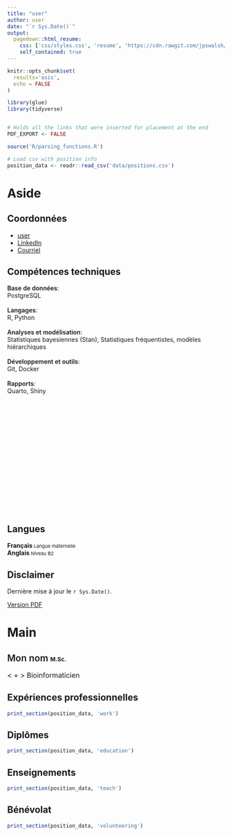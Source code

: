 ```yaml
---
title: "user"
author: user
date: "`r Sys.Date()`"
output:
  pagedown::html_resume:
    css: ['css/styles.css', 'resume', 'https://cdn.rawgit.com/jpswalsh/academicons/master/css/academicons.min.css']
    self_contained: true
---
```


```r
knitr::opts_chunk$set(
  results='asis',
  echo = FALSE
)

library(glue)
library(tidyverse)


# Holds all the links that were inserted for placement at the end
PDF_EXPORT <- FALSE

source('R/parsing_functions.R')

# Load csv with position info
position_data <- readr::read_csv('data/positions.csv')
```

 
Aside
================================================================================

Coordonnées {#contact}
--------------------------------------------------------------------------------
- <i class="fa fa-github"></i> [user](https://github.com/user)
- <i class="fa-brands fa-linkedin"></i> [LinkedIn](https://www.linkedin.com/in/mon-nom-2504321b0/)
- <i class="fa fa-envelope"></i> <a href="mailto:test@icloud.com">Courriel</a>


Compétences techniques
------------------------------------
<span style="font-weight:600;">Base de données</span>: <br> PostgreSQL <br><br>
<span style="font-weight:600;">Langages</span>: <br> R, Python <br><br>
<span style="font-weight:600;">Analyses et modélisation</span>: <br> Statistiques bayesiennes (Stan), Statistiques fréquentistes, modèles hiérarchiques <br><br>
<span style="font-weight:600;">Développement et outils</span>: <br> Git, Docker</span> <br><br>
<span style="font-weight:600;">Rapports</span>: <br> Quarto, Shiny

<br><br><br><br><br><br><br><br><br><br><br><br><br><br><br>

Langues
------------------------------------
**Français**<span style="font-size:11px;"> Langue maternelle</span><br>
**Anglais**<span style="font-size:11px;"> Niveau B2</span><br>

Disclaimer {#disclaimer}
--------------------------------------------------------------------------------

Dernière mise à jour le `r Sys.Date()`.

[<i class='fas fa-download'></i> Version PDF](https://BenMerSci.github.io/cv/BenMerSci.pdf)

Main
================================================================================

 <span style="font-weight:600">Mon nom</span> <span style="font-size: 13px;">M.Sc.</span>{#title}
--------------------------------------------------------------------------------

 
<span style="font-size: 1rem;">< <i class="fa fa-bar-chart"></i> + <i class="fa fa-laptop"></i> > Bioinformaticien </span>

Expériences professionnelles {data-icon=laptop}
--------------------------------------------------------------------------------
```r
print_section(position_data, 'work')
```

Diplômes {data-icon=graduation-cap data-concise=true}
--------------------------------------------------------------------------------
```r
print_section(position_data, 'education')
```

Enseignements {data-icon=chalkboard-teacher}
--------------------------------------------------------------------------------
```r
print_section(position_data, 'teach')
```

Bénévolat {data-icon=chalkboard-teacher}
--------------------------------------------------------------------------------
```r
print_section(position_data, 'volunteering')
```